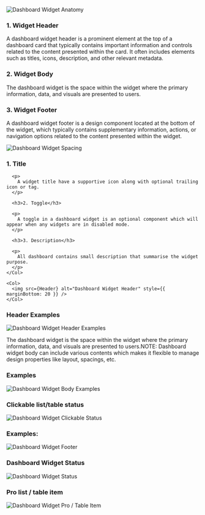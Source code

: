 

<Section title="Anatomy" style={{ paddingTop: 20 }}>
  <img src={Anatomy} alt="Dashboard Widget Anatomy" style={{ marginBottom: 20 }} />

  <h3>1. Widget Header</h3>

  <p>
    A dashboard widget header is a prominent element at the top of a dashboard
    card that typically contains important information and controls related to the
    content presented within the card. It often includes elements such as titles,
    icons, description, and other relevant metadata.
  </p>

  <h3>2. Widget Body</h3>

  <p>
    The dashboard widget is the space within the widget where the primary
    information, data, and visuals are presented to users.
  </p>

  <h3>3. Widget Footer</h3>

  <p>
    A dashboard widget footer is a design component located at the bottom of the widget, which typically contains supplementary information, actions, or navigation options related to the content presented within the widget.
  </p>
</Section>

<Section title="Spacing" style={{ paddingTop: 20 }}>
  <img src={Spacing} alt="Dashboard Widget Spacing" style={{ marginBottom: 20 }} />
</Section>

<Section title="1. Header" style={{ paddingTop: 20 }}>
  <Row>
    <Col>
      <h3>1. Title</h3>

      <p>
        A widget title have a supportive icon along with optional trailing icon or tag.
      </p>

      <h3>2. Toggle</h3>

      <p>
        A toggle in a dashboard widget is an optional component which will appear when any widgets are in disabled mode.
      </p>

      <h3>3. Description</h3>

      <p>
        All dashboard contains small description that summarise the widget purpose.
      </p>
    </Col>

    <Col>
      <img src={Header} alt="Dashboard Widget Header" style={{ marginBottom: 20 }} />
    </Col>
  </Row>

  <h3>Header Examples</h3>

  <img src={HeaderExamples} alt="Dashboard Widget Header Examples" />
</Section>

<Section title="2. Body" style={{ paddingTop: 20 }}>
  <p>
    The dashboard widget is the space within the widget where the primary information, data, and visuals are presented to users.NOTE: Dashboard widget body can include various contents which makes it flexible to manage design properties like layout, spacings, etc.
  </p>

  <h3>Examples</h3>

  <img src={BodyExamples} alt="Dashboard Widget Body Examples" />

  <h3>Clickable list/table status</h3>

  <img src={Clickable} alt="Dashboard Widget Clickable Status" />
</Section>

<Section title="3. Footer" style={{ paddingTop: 20 }}>
  <h3>Examples:</h3>

  <img src={FooterExamples} alt="Dashboard Widget Footer" />

  <h3 style={{ paddingTop: 20 }}>Dashboard Widget Status</h3>

  <img src={Status} alt="Dashboard Widget Status" />

  <h3 style={{ paddingTop: 20 }}>Pro list / table item</h3>

  <img src={Pro} alt="Dashboard Widget Pro / Table Item" />
</Section>
